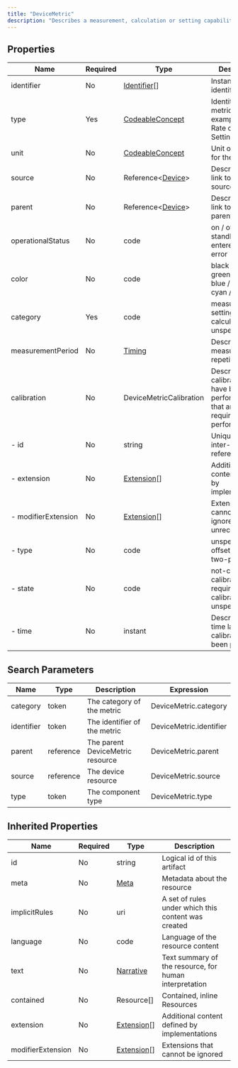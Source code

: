 ```yaml
---
title: "DeviceMetric"
description: "Describes a measurement, calculation or setting capability of a medical device."
---
```


## Properties

| Name                | Required | Type                                                            | Description                                                                              |
| ------------------- | -------- | --------------------------------------------------------------- | ---------------------------------------------------------------------------------------- |
| identifier          | No       | [Identifier](/medical-api/fhir/data-types/identifier)[]         | Instance identifier                                                                      |
| type                | Yes      | [CodeableConcept](/medical-api/fhir/data-types/codeableconcept) | Identity of metric, for example Heart Rate or PEEP Setting                               |
| unit                | No       | [CodeableConcept](/medical-api/fhir/data-types/codeableconcept) | Unit of Measure for the Metric                                                           |
| source              | No       | Reference&lt;[Device](/medical-api/fhir/resources/device)&gt;   | Describes the link to the source Device                                                  |
| parent              | No       | Reference&lt;[Device](/medical-api/fhir/resources/device)&gt;   | Describes the link to the parent Device                                                  |
| operationalStatus   | No       | code                                                            | on / off / standby / entered-in-error                                                    |
| color               | No       | code                                                            | black / red / green / yellow / blue / magenta / cyan / white                             |
| category            | Yes      | code                                                            | measurement / setting / calculation / unspecified                                        |
| measurementPeriod   | No       | [Timing](/medical-api/fhir/data-types/timing)                   | Describes the measurement repetition time                                                |
| calibration         | No       | DeviceMetricCalibration                                         | Describes the calibrations that have been performed or that are required to be performed |
| - id                | No       | string                                                          | Unique id for inter-element referencing                                                  |
| - extension         | No       | [Extension](/medical-api/fhir/data-types/extension)[]           | Additional content defined by implementations                                            |
| - modifierExtension | No       | [Extension](/medical-api/fhir/data-types/extension)[]           | Extensions that cannot be ignored even if unrecognized                                   |
| - type              | No       | code                                                            | unspecified / offset / gain / two-point                                                  |
| - state             | No       | code                                                            | not-calibrated / calibration-required / calibrated / unspecified                         |
| - time              | No       | instant                                                         | Describes the time last calibration has been performed                                   |

## Search Parameters

| Name       | Type      | Description                      | Expression              |
| ---------- | --------- | -------------------------------- | ----------------------- |
| category   | token     | The category of the metric       | DeviceMetric.category   |
| identifier | token     | The identifier of the metric     | DeviceMetric.identifier |
| parent     | reference | The parent DeviceMetric resource | DeviceMetric.parent     |
| source     | reference | The device resource              | DeviceMetric.source     |
| type       | token     | The component type               | DeviceMetric.type       |

## Inherited Properties

| Name              | Required | Type                                                  | Description                                            |
| ----------------- | -------- | ----------------------------------------------------- | ------------------------------------------------------ |
| id                | No       | string                                                | Logical id of this artifact                            |
| meta              | No       | [Meta](/medical-api/fhir/data-types/meta)             | Metadata about the resource                            |
| implicitRules     | No       | uri                                                   | A set of rules under which this content was created    |
| language          | No       | code                                                  | Language of the resource content                       |
| text              | No       | [Narrative](/medical-api/fhir/data-types/narrative)   | Text summary of the resource, for human interpretation |
| contained         | No       | Resource[]                                            | Contained, inline Resources                            |
| extension         | No       | [Extension](/medical-api/fhir/data-types/extension)[] | Additional content defined by implementations          |
| modifierExtension | No       | [Extension](/medical-api/fhir/data-types/extension)[] | Extensions that cannot be ignored                      |
